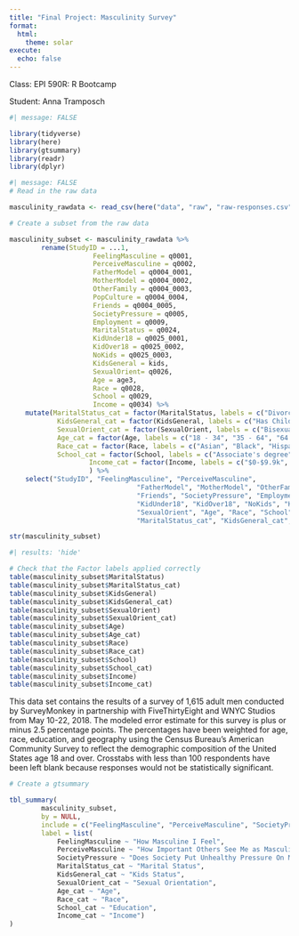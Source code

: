 ```yaml
---
title: "Final Project: Masculinity Survey"
format: 
  html:
    theme: solar
execute:
  echo: false
---
```

Class: EPI 590R: R Bootcamp

Student: Anna Tramposch

``` r
#| message: FALSE

library(tidyverse)
library(here)
library(gtsummary)
library(readr)
library(dplyr)
```

``` r
#| message: FALSE
# Read in the raw data

masculinity_rawdata <- read_csv(here("data", "raw", "raw-responses.csv"))
```

```r
# Create a subset from the raw data

masculinity_subset <- masculinity_rawdata %>%
		rename(StudyID = ...1,
					 FeelingMasculine = q0001,
					 PerceiveMasculine = q0002,
					 FatherModel = q0004_0001,
					 MotherModel = q0004_0002,
					 OtherFamily = q0004_0003,
					 PopCulture = q0004_0004,
					 Friends = q0004_0005,
					 SocietyPressure = q0005,
					 Employment = q0009,
					 MaritalStatus = q0024,
					 KidUnder18 = q0025_0001,
					 KidOver18 = q0025_0002,
					 NoKids = q0025_0003,
					 KidsGeneral = kids,
					 SexualOrient= q0026,
					 Age = age3,
					 Race = q0028,
					 School = q0029,
					 Income = q0034) %>%
	mutate(MaritalStatus_cat = factor(MaritalStatus, labels = c("Divorced", "Married", "Never married", "No answer", "Separated", "Widowed")),
        	KidsGeneral_cat = factor(KidsGeneral, labels = c("Has Children", "No Children")),
        	SexualOrient_cat = factor(SexualOrient, labels = c("Bisexual", "Gay", "No answer","Other", "Straight")),
        	Age_cat = factor(Age, labels = c("18 - 34", "35 - 64", "64 and up")),
        	Race_cat = factor(Race, labels = c("Asian", "Black", "Hispanic", "Other", "White")),
        	School_cat = factor(School, labels = c("Associate's degree", "College graudate", "Did not complete high school", "High school or G.E.D", "Post graduate degree", "Some college")),
					Income_cat = factor(Income, labels = c("$0-$9.9k", "$10k - $24.9k", "$100k - 124.9k", "$125k - $149.9k", "$150k - $174.9k", "$175k - $199.9k", "$200k plus", "$25k - $49.9k", "$50k - $74.9k", "$75k - $99.9k", "No answer"))
					) %>%
	select("StudyID", "FeelingMasculine", "PerceiveMasculine",
								"FatherModel", "MotherModel", "OtherFamily", "PopCulture",
								"Friends", "SocietyPressure", "Employment", "MaritalStatus", 
								"KidUnder18", "KidOver18", "NoKids", "KidsGeneral",
								"SexualOrient", "Age", "Race", "School", "Income", 
								"MaritalStatus_cat", "KidsGeneral_cat", "SexualOrient_cat", "Age_cat", "Race_cat", "School_cat", "Income_cat")

str(masculinity_subset)

```


``` r
#| results: 'hide'

# Check that the Factor labels applied correctly
table(masculinity_subset$MaritalStatus)
table(masculinity_subset$MaritalStatus_cat)
table(masculinity_subset$KidsGeneral)
table(masculinity_subset$KidsGeneral_cat)
table(masculinity_subset$SexualOrient)
table(masculinity_subset$SexualOrient_cat)
table(masculinity_subset$Age)
table(masculinity_subset$Age_cat)
table(masculinity_subset$Race)
table(masculinity_subset$Race_cat)
table(masculinity_subset$School)
table(masculinity_subset$School_cat)
table(masculinity_subset$Income)
table(masculinity_subset$Income_cat)
```

This data set contains the results of a survey of 1,615 adult men conducted by SurveyMonkey in partnership with FiveThirtyEight and WNYC Studios from May 10-22, 2018. The modeled error estimate for this survey is plus or minus 2.5 percentage points. The percentages have been weighted for age, race, education, and geography using the Census Bureau’s American Community Survey to reflect the demographic composition of the United States age 18 and over. Crosstabs with less than 100 respondents have been left blank because responses would not be statistically significant.

``` r
# Create a gtsummary

tbl_summary(
		masculinity_subset,
		by = NULL,
		include = c("FeelingMasculine", "PerceiveMasculine", "SocietyPressure", "MaritalStatus_cat", "KidsGeneral_cat", "SexualOrient_cat", "Age_cat", "Race_cat", "School_cat", "Income_cat"),
		label = list(
			FeelingMasculine ~ "How Masculine I Feel",
			PerceiveMasculine ~ "How Important Others See Me as Masculine",
			SocietyPressure ~ "Does Society Put Unhealthy Pressure On Men",
			MaritalStatus_cat ~ "Marital Status",
			KidsGeneral_cat ~ "Kids Status",
			SexualOrient_cat ~ "Sexual Orientation",
			Age_cat ~ "Age",
			Race_cat ~ "Race",
			School_cat ~ "Education",
			Income_cat ~ "Income")
)

```

``` r


```

